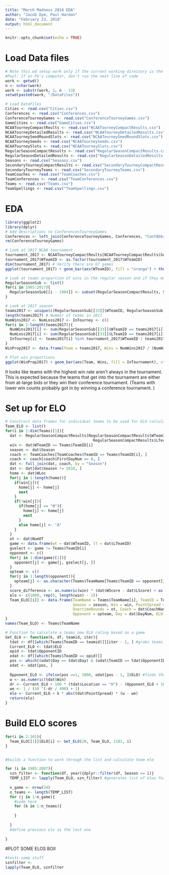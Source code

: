 ```yaml
---
title: "March Madness 2018 EDA"
author: "Jacob Dym, Paul Harmon"
date: "February 23, 2018"
output: html_document
---
```


```r
knitr::opts_chunk$set(echo = TRUE)
```

# Load Data files
```r
# Note this wd setup work only if the current working directory is the MARCHMADNESS folder
#Paul: If on P$'s computer, don't run the next line of code
work <- getwd()
n <- nchar(work)
work <- substr(work, 1, n - 13)
setwd(paste0(work, "/DataFiles"))

# Load DataFiles
Cities <- read.csv("Cities.csv")
Conferences <- read.csv("Conferences.csv")
ConferenceTourneyGames <- read.csv("ConferenceTourneyGames.csv")
GameCities <- read.csv("GameCities.csv")
NCAATourneyCompactReults <- read.csv("NCAATourneyCompactResults.csv")
NCAATourneyDetailedResults <- read.csv("NCAATourneyDetailedResults.csv")
NCAATourneySeedRoundSlots <- read.csv("NCAATourneySeedRoundSlots.csv")
NCAATourneySeeds <- read.csv("NCAATourneySeeds.csv")
NCAATourneySlots <- read.csv("NCAATourneySlots.csv")
RegularSeasonCompactResults <- read.csv("RegularSeasonCompactResults.csv")
RegularSeasonDetailedResults <- read.csv("RegularSeasonDetailedResults.csv")
Seasons <- read.csv("Seasons.csv")
SecondaryTourneyCompactResults <- read.csv("SecondaryTourneyCompactResults.csv")
SecondaryTourneyTeams <- read.csv("SecondaryTourneyTeams.csv")
TeamCoaches <- read.csv("TeamCoaches.csv")
TeamConferences <- read.csv("TeamConferences.csv")
Teams <- read.csv("Teams.csv")
TeamSpellings <- read.csv("TeamSpellings.csv")
```

# EDA
```r
library(ggplot2)
library(dplyr)
# Add descriptions to ConferencesTourneyGames
Conferences <- left_join(ConferenceTourneyGames, Conferences, "ConfAbbrev")
rm(ConferenceTourneyGames)

# Look at 2017 NCAA tournament
tournament_2017 <- NCAATourneyCompactReults[NCAATourneyCompactReults$Season == 2017, ]
tournament_2017$WTeamID <- as.factor(tournament_2017$WTeamID)
dim(tournament_2017) # Verify there are 67 games
ggplot(tournament_2017) + geom_bar(aes(WTeamID), fill = "orange") + theme_bw() # Verify the number of wins (6-7 for first place)

# Look at teams proportion of wins in the regular season and if they make it to the tournament
RegularSeasonSub <- list()
for(i in 1985:2017){
  RegularSeasonSub[[i - 1984]] <- subset(RegularSeasonCompactResults, Season == i)
}

# Look at 2017 season
teams2017 <- unique(c(RegularSeasonSub[[33]]$WTeamID, RegularSeasonSub[[33]]$LTeamID))
length(teams2017) # Number of teams in 2017
NumWins2017 <- NumLoss2017 <- InTourney <- c()
for(i in 1:length(teams2017)){
  NumWins2017[i] <- sum(RegularSeasonSub[[33]]$WTeamID == teams2017[i])
  NumLoss2017[i] <- sum(RegularSeasonSub[[33]]$LTeamID == teams2017[i])
  InTourney[i] <- teams2017[i] %in% tournament_2017$WTeamID | teams2017[i] %in% tournament_2017$LTeamID
}
WinProp2017 <- data.frame(Team = teams2017, Wins = NumWins2017 / (NumWins2017 + NumLoss2017), InTournament = InTourney)

# Plot win proportions
ggplot(WinProp2017) + geom_bar(aes(Team, Wins, fill = InTournament), stat = "identity") + theme_bw()
```
It looks like teams with the highest win rate aren't always in the tournament. This is expected because the teams that get into the tournament are either from at-large bids or they win their conference tournament. (Teams with lower win counts probably got in by winning a conference tournament. )

# Set up for ELO
```r
# Construct data frames for individual teams to be used for ELO calculations
Team_ELO <- list()
for(i in 1:dim(Teams)[1]){
  dat <- RegularSeasonCompactResults[RegularSeasonCompactResults$WTeamID == Teams$TeamID[i] |
                                       RegularSeasonCompactResults$LTeamID == Teams$TeamID[i], ]
  win <- dat$WTeamID == Teams$TeamID[i]
  season <- dat$Season
  coach <- TeamCoaches[TeamCoaches$TeamID == Teams$TeamID[i], ]
  coach <- coach[coach$FirstDayNum == 0, ]
  dat <- full_join(dat, coach, by = "Season")
  dat <- dat[dat$Season != 2018, ]
  home <- dat$WLoc
  for(j in 1:length(home)){
    if(win[j]){
      home[j] <- home[j]
      next
    }
    if(!win[j]){
      if(home[j] == "N"){
        home[j] <- home[j]
        next
      }
      else home[j] <- "A"
    }
  }
  ot <- dat$NumOT
  game <- data.frame(wt = dat$WTeamID, lt = dat$LTeamID)
  gselect <- game != Teams$TeamID[i]
  opponent <- c()
  for(j in 1:dim(game)[1]){
    opponent[j] <- game[j, gselect[j, ]] 
  }
  opteam <- c()
  for(j in 1:length(opponent)){
    opteam[j] <- as.character(Teams$TeamName[Teams$TeamID == opponent[j]])
  }
  score_difference <- as.numeric(win) * (dat$WScore - dat$LScore) + as.numeric(!win) * (dat$LScore - dat$WScore)
  elo <- c(1000, rep(0, length(win) - 1))
  Team_ELO[[i]] <- data.frame(TeamName = Teams$TeamName[i], TeamID = Teams$TeamID[i], 
                              Season = season, Win = win, PointSpread = score_difference, Location = home,
                              OvertimeRounds = ot, Coach = dat$CoachName, OpponentID = opponent, 
                              Opponent = opteam, Day = dat$DayNum, ELO = elo) 
}
names(Team_ELO) <- Teams$TeamName

# Function to calculate a teams new ELO rating based on a game
Get_ELO <- function(k, df, teamid, iter){
  tdat <- df[[which(Teams$TeamID == teamid)]][iter - 1, ] #grabs teams previous elo
  Current_ELO <- tdat$ELO
  opid <- tdat$OpponentID
  odat <- df[[which(Teams$TeamID == opid)]]
  pos <- which((odat$Day == tdat$Day) & (odat$TeamID == tdat$OpponentID) & (odat$Season == tdat$Season))
  odat <- odat[pos, ]
  
  Opponent_ELO <- ifelse(pos ==1, 1000, odat[pos - 1, ]$ELO) #finds the right row, then uses the previous row's elo score
  w <- as.numeric(tdat$Win)
  dr <- Current_ELO + 100 * (tdat$Location == "H") - (Opponent_ELO + 100 * (odat$Location == "H"))
  we <- 1 / (10 ^(-dr / 400) + 1)
  elo <- Current_ELO + k * abs(tdat$PointSpread) * (w - we)
  return(elo)
}
```

# Build ELO scores
```r
for(i in 2:101){
  Team_ELO[[1]]$ELO[i] <- Get_ELO(20, Team_ELO, 1101, i)
}


#builds a function to work through the list and calculate team elo

for (i in 1985:2007){
  szn_filter <- function(df, year){dplyr::filter(df, Season == i)}
  TEMP_LIST <- lapply(Team_ELO, szn_filter) #generates list of elos for that given year
  
  n_game <- nrow(34)
  n_teams <- length(TEMP_LIST)
  for (j in 1:n_game){
    #code here 
    for (k in 1:n_teams){
      
    }
    
  }
  #define previous elo as the last one
  
}
```




#PLOT SOME ELOS BOII 
```r
#tests some stuff
sznfilter <- 
lapply(Team_ELO, sznfilter



```








